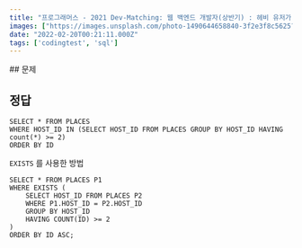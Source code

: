 ```yaml
---
title: "프로그래머스 - 2021 Dev-Matching: 웹 백엔드 개발자(상반기) : 헤비 유저가 소유한 장소"
images: ["https://images.unsplash.com/photo-1490644658840-3f2e3f8c5625?crop=entropy&cs=tinysrgb&fit=max&fm=jpg&ixid=MnwxMTc3M3wwfDF8c2VhcmNofDE4fHxidWlsZGluZ3xlbnwwfHx8fDE2NDUzMTY1MTE&ixlib=rb-1.2.1&q=80&w=2000"]
date: "2022-02-20T00:21:11.000Z"
tags: ['codingtest', 'sql']
---
```


<TOCInline toc={props.toc} asDisclosure />
## 문제

[](https://programmers.co.kr/learn/courses/30/lessons/77487)

## 정답

```
SELECT * FROM PLACES
WHERE HOST_ID IN (SELECT HOST_ID FROM PLACES GROUP BY HOST_ID HAVING count(*) >= 2)
ORDER BY ID
```

`EXISTS` 를 사용한 방법

```
SELECT * FROM PLACES P1
WHERE EXISTS (
    SELECT HOST_ID FROM PLACES P2
    WHERE P1.HOST_ID = P2.HOST_ID
    GROUP BY HOST_ID
    HAVING COUNT(ID) >= 2
)
ORDER BY ID ASC;
```

